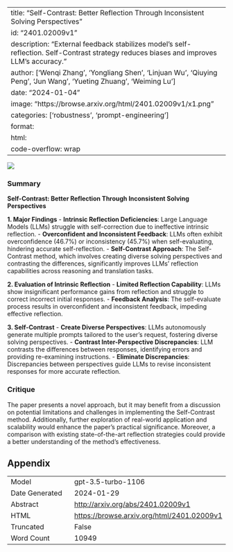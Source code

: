 
---
title: "Self-Contrast: Better Reflection Through Inconsistent Solving Perspectives"
id: "2401.02009v1"
description: "External feedback stabilizes model's self-reflection. Self-Contrast strategy reduces biases and improves LLM's accuracy."
author: ['Wenqi Zhang', 'Yongliang Shen', 'Linjuan Wu', 'Qiuying Peng', 'Jun Wang', 'Yueting Zhuang', 'Weiming Lu']
date: "2024-01-04"
image: "https://browse.arxiv.org/html/2401.02009v1/x1.png"
categories: ['robustness', 'prompt-engineering']
format:
  html:
    code-overflow: wrap
---

![](https://browse.arxiv.org/html/2401.02009v1/x1.png)

### Summary

**Self-Contrast: Better Reflection Through Inconsistent Solving Perspectives**

**1. Major Findings**
- **Intrinsic Reflection Deficiencies**: Large Language Models (LLMs) struggle with self-correction due to ineffective intrinsic reflection.
- **Overconfident and Inconsistent Feedback**: LLMs often exhibit overconfidence (46.7%) or inconsistency (45.7%) when self-evaluating, hindering accurate self-reflection.
- **Self-Contrast Approach**: The Self-Contrast method, which involves creating diverse solving perspectives and contrasting the differences, significantly improves LLMs' reflection capabilities across reasoning and translation tasks.

**2. Evaluation of Intrinsic Reflection**
- **Limited Reflection Capability**: LLMs show insignificant performance gains from reflection and struggle to correct incorrect initial responses.
- **Feedback Analysis**: The self-evaluate process results in overconfident and inconsistent feedback, impeding effective reflection.

**3. Self-Contrast**
- **Create Diverse Perspectives**: LLMs autonomously generate multiple prompts tailored to the user's request, fostering diverse solving perspectives.
- **Contrast Inter-Perspective Discrepancies**: LLM contrasts the differences between responses, identifying errors and providing re-examining instructions.
- **Eliminate Discrepancies**: Discrepancies between perspectives guide LLMs to revise inconsistent responses for more accurate reflection.

### Critique
The paper presents a novel approach, but it may benefit from a discussion on potential limitations and challenges in implementing the Self-Contrast method. Additionally, further exploration of real-world application and scalability would enhance the paper's practical significance. Moreover, a comparison with existing state-of-the-art reflection strategies could provide a better understanding of the method's effectiveness.

## Appendix

|          |          |
|----------|----------|
| Model     | gpt-3.5-turbo-1106       |
| Date Generated     | 2024-01-29       |
| Abstract | [http://arxiv.org/abs/2401.02009v1](http://arxiv.org/abs/2401.02009v1)        |
| HTML     | [https://browse.arxiv.org/html/2401.02009v1](https://browse.arxiv.org/html/2401.02009v1)       |
| Truncated       | False       |
| Word Count       | 10949       |
